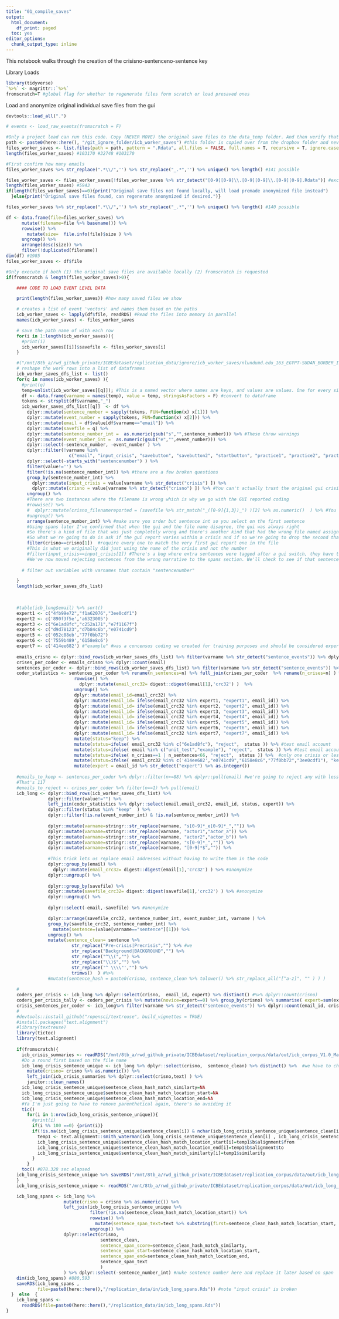 ```yaml
---
title: "01_compile_saves"
output:
  html_document:
    df_print: paged
  toc: yes
editor_options:
  chunk_output_type: inline
---
```


```{=html}
<style>
  body {
    position: absolute;
    left: 0px;
    max-width: 2000px;
  }
body .main-container {
  max-width: 2000px;
}
</style>
```
This notebook walks through the creation of the crisisno-sentenceno-sentence key

Library Loads

```r
library(tidyverse)
`%>%` <- magrittr::`%>%`
fromscratch=T #global flag for whether to regenerate files form scratch or load presaved ones

```

Load and anonymize original individual save files from the gui

```r

devtools::load_all(".")

# events <- load_raw_events(fromscratch = F)

```

```r

#Only a project lead can run this code. Copy (NEVER MOVE) the original save files to the data_temp folder. And then verify that that data_temp is on the gitignore list so it never gets committed.
path <- paste0(here::here(), "/git_ignore_folder/icb_worker_saves") #this folder is copied over from the dropbox folder and never committed to github
files_worker_saves <- list.files(path = path, pattern = ".Rdata", all.files = FALSE, full.names = T, recursive = T, ignore.case = FALSE, include.dirs = FALSE)
length(files_worker_saves) #103170 #32748 #103170

#First confirm how many emails
files_worker_saves %>% str_replace(".*\\/",'') %>% str_replace("_.*",'') %>% unique() %>% length() #141 possible

files_worker_saves <- files_worker_saves[!files_worker_saves %>% str_detect("[0-9][0-9]\\.[0-9][0-9]\\.[0-9][0-9].Rdata")] #exclude the date stamped ones
length(files_worker_saves) #5943
if(length(files_worker_saves)==0){print("Original save files not found locally, will load premade anonymized file instead")
  }else{print("Original save files found, can regenerate anonymized if desired.")}

files_worker_saves %>% str_replace(".*\\/",'') %>% str_replace("_.*",'') %>% unique() %>% length() #140 possible

df <- data.frame(file=files_worker_saves) %>%
      mutate(filename=file %>% basename()) %>%
      rowwise() %>%
        mutate(size=  file.info(file)$size ) %>%
      ungroup() %>%
      arrange(desc(size)) %>%
      filter(!duplicated(filename))
dim(df) #1985
files_worker_saves <- df$file

```

```r

#Only execute if both (1) the original save files are available locally (2) fromscratch is requested
if(fromscratch & length(files_worker_saves)>0){

    #### CODE TO LOAD EVENT LEVEL DATA

    print(length(files_worker_saves)) #how many saved files we show

    # creates a list of event 'vectors' and names them based on the paths
    icb_worker_saves <- lapply(df$file, readRDS) #Read the files into memory in parallel
    names(icb_worker_saves) <- files_worker_saves

    # save the path name of with each row
    for(i in 1:length(icb_worker_saves)){
      #print(i)
      icb_worker_saves[[i]]$savefile <- files_worker_saves[i]
    }

    #("/mnt/8tb_a/rwd_github_private/ICBEdataset/replication_data/ignore/icb_worker_saves/nlundumd.edu_163_EGYPT-SUDAN_BORDER_I.Rdata" %>% str_match(pattern="^.*?_([0-9]*)_"))[2]
    # reshape the work rows into a list of dataframes
    icb_worker_saves_dfs_list <- list()
    for(q in names(icb_worker_saves) ){
      #print(q)
      temp=unlist(icb_worker_saves[[q]]); #This is a named vector where names are keys, and values are values. One for every single response for a saved email-crisis.name
      df <- data.frame(varname = names(temp), value = temp, stringsAsFactors = F) #convert to dataframe
      tokens <- strsplit(df$varname,"_")
      icb_worker_saves_dfs_list[[q]]  <- df %>% 
        dplyr::mutate(sentence_number = sapply(tokens, FUN=function(x) x[1])) %>%
        dplyr::mutate(event_number = sapply(tokens, FUN=function(x) x[2])) %>%
        dplyr::mutate(email = df$value[df$varname=="email"]) %>%
        dplyr::mutate(savefile = q) %>% 
        dplyr::mutate(sentence_number_int =  as.numeric(gsub("s","",sentence_number))) %>% #These throw warnings
        dplyr::mutate(event_number_int =  as.numeric(gsub("e","",event_number))) %>%
        dplyr::select(-sentence_number, -event_number ) %>%
        dplyr::filter(!varname %in% 
                        c("email", "input_crisis", "savebutton", "savebutton2", "startbutton", "practice1", "practice2", "practice3", "practice4", "sentencenumber","crisis", "savefile")) %>%
        dplyr::select(-starts_with("sentencenumber") ) %>% 
        filter(value!='') %>%
        filter(!is.na(sentence_number_int)) %>% #there are a few broken questions
        group_by(sentence_number_int) %>%
          dplyr::mutate(input_crisis = value[varname %>% str_detect("crisis") ]) %>%
          dplyr::mutate(crisno = value[varname %>% str_detect("crisno") ]) %>% #You can't actually trust the original gui crisis number, always trust the file name instead
        ungroup() %>%
        #There are two instances where the filename is wrong which is why we go with the GUI reported coding
        #rowwise() %>%
        #  dplyr::mutate(crisno_filenamereported = (savefile %>% str_match("_([0-9]{1,3})_") )[2] %>% as.numeric()  ) %>% #You can't actually trust the original gui crisis number, always trust the file name instead
        #ungroup() %>%
        arrange(sentence_number_int) %>% #make sure you order but sentence int so you select on the first sentence
        #Using spans later I've confirmed that when the gui and the file name disagree, the gui was always right
        #So there's a kind of file that was just completely wrong and there's another kind that had the wrong file named assigned for some reason, e.g. in an earlier gui bug (n=2)
        #So what we're going to do is ask if the gui report varies within a crisis and if so we're going to drop the second that appears and keep the first
        filter(crisno==crisno[1])  #require every one to match the very first gui report one in the file
        #This is what we originally did just using the name of the crisis and not the number
        #filter(input_crisis==input_crisis[1]) #There's a bug where extra sentences were tagged after a gui switch, they have the wrong input crisis which this screens
        #We've now moved rejecting sentences from the wrong narrative to the spans section. We'll check to see if that sentence shows up and if not kill it.
        
      # filter out variables with varnames that contain "sentencenumber"

    }
    length(icb_worker_saves_dfs_list)

    
    
    #table(icb_long$email) %>% sort()
    expert1 <- c("4fb99e72","f1a62076","3ee0cdf1")                                                                  
    expert2 <- c('890f3f5e','a6323005')  
    expert3 <- c("6e1ad8fc","c252a171","e7f1167f")
    expert4 <- c("d9d78123","d7b84c6b","e0741cd9")                                                                  
    expert5 <- c('052c88eb',"77f0bb72")    
    expert6 <- c('7559b489','6158e8c6')       
    expert7 <- c('414ee682') #"example" #was a concensus coding we created for training purposes and should be considered expert                                                                          
    
   	emails_crisno <- dplyr::bind_rows(icb_worker_saves_dfs_list) %>% filter(varname %>% str_detect("sentence_events")) %>% dplyr::count(email, crisno)
    crises_per_coder <- emails_crisno %>% dplyr::count(email)
    sentences_per_coder <- dplyr::bind_rows(icb_worker_saves_dfs_list) %>% filter(varname %>% str_detect("sentence_events")) %>% dplyr::count(email) #this is roughly the number of sentences per coder
    coder_statistics <- sentences_per_coder %>% rename(n_sentences=n) %>% full_join(crises_per_coder  %>% rename(n_crises=n) ) %>%
                          rowwise() %>%
                            dplyr::mutate(email_crc32= digest::digest(email[1],'crc32') )  %>%
                          ungroup() %>%
                          dplyr::mutate(email_id=email_crc32) %>% 
                          dplyr::mutate(email_id= ifelse(email_crc32 %in% expert1, "expert1", email_id)) %>%
                          dplyr::mutate(email_id= ifelse(email_crc32 %in% expert2, "expert2", email_id)) %>%
                          dplyr::mutate(email_id= ifelse(email_crc32 %in% expert3, "expert3", email_id)) %>%
                          dplyr::mutate(email_id= ifelse(email_crc32 %in% expert4, "expert4", email_id)) %>%
                          dplyr::mutate(email_id= ifelse(email_crc32 %in% expert5, "expert5", email_id)) %>%
                          dplyr::mutate(email_id= ifelse(email_crc32 %in% expert6, "expert6", email_id)) %>%
                          dplyr::mutate(email_id= ifelse(email_crc32 %in% expert7, "expert7", email_id)) %>%
                          mutate(status="keep") %>%
                          mutate(status=ifelse( email_crc32 %in% c("6e1ad8fc"), "reject",  status )) %>% #test email account
                          mutate(status=ifelse( email %in% c("unit_test","example"), "reject",  status )) %>% #test email account
                          mutate(status=ifelse( n_crises==1 | n_sentences<66, "reject",  status )) %>%  #only one crisis or less than 66 sentences
                          mutate(status=ifelse( email_crc32 %in% c('414ee682',"e0741cd9","6158e8c6","77f0bb72","3ee0cdf1"), "keep",  status )) %>% #there are few email misspellings we want to keep
                          mutate(expert = email_id %>% str_detect("expert") %>% as.integer()) 
      
    #emails_to_keep <- sentences_per_coder %>% dplyr::filter(n>=88) %>% dplyr::pull(email) #we're going to reject any with less than 88 filled out sentences
    #That's 117
    #emails_to_reject <- crises_per_coder %>% filter(n==1) %>% pull(email)
    icb_long <- dplyr::bind_rows(icb_worker_saves_dfs_list) %>%
                dplyr::filter(value!="") %>% 
                left_join(coder_statistics %>% dplyr::select(email,email_crc32, email_id, status, expert)) %>%
                dplyr::filter(status %in% "keep"  ) %>% 
                dplyr::filter(!is.na(event_number_int) & !is.na(sentence_number_int)) %>% 
      
                dplyr::mutate(varname=stringr::str_replace(varname, "s[0-9]*_e[0-9]*_","")) %>%
                dplyr::mutate(varname=stringr::str_replace(varname, "actor1","actor_a")) %>%
                dplyr::mutate(varname=stringr::str_replace(varname, "actor2","actor_b")) %>%
                dplyr::mutate(varname=stringr::str_replace(varname, "s[0-9]*_","")) %>%
                dplyr::mutate(varname=stringr::str_replace(varname, "[0-9]*$","")) %>%
      
                #This trick lets us replace email addresses without having to write them in the code
                dplyr::group_by(email) %>%
                  dplyr::mutate(email_crc32= digest::digest(email[1],'crc32') ) %>% #anonymize
                dplyr::ungroup() %>%
                  
                dplyr::group_by(savefile) %>%
                dplyr::mutate(savefile_crc32= digest::digest(savefile[1],'crc32') ) %>% #anonymize
                dplyr::ungroup() %>%
                  
                dplyr::select(-email,-savefile) %>% #anonymize

                dplyr::arrange(savefile_crc32, sentence_number_int, event_number_int, varname ) %>%
                group_by(savefile_crc32, sentence_number_int) %>%
                  mutate(sentence=(value[varname=="sentence"][1])) %>%
                ungroup() %>% 
                mutate(sentence_clean= sentence %>% 
                         str_replace("Pre-crisis|Precrisis","") %>% #we
                         str_replace("Background|BACKGROUND","") %>% 
                         str_replace("^\\(","") %>% 
                         str_replace("\\)$","") %>% 
                         str_replace('^ \\\\"',"") %>% 
                         trimws()  ) #%>% 
                #mutate(sentence_hash = paste0(crisno, sentence_clean %>% tolower() %>% str_replace_all("[^a-z]", "" ) ) )
    
    #
    coders_per_crisis <- icb_long %>% dplyr::select(crisno,  email_id, expert) %>% distinct() #%>% dplyr::count(crisno)
    coders_per_crisis_tally <- coders_per_crisis %>% mutate(novice=expert==0) %>% group_by(crisno) %>% summarise( expert=sum(expert==1), novice=sum(novice==1) )
    crisis_sentences_per_coder <- icb_long%>% filter(varname %>% str_detect("sentence_events")) %>% dplyr::count(email_id, crisno)
    #
    #devtools::install_github("ropensci/textreuse", build_vignettes = TRUE)
    #install.packages("text.alignment")
    #library(textreuse)
    library(tictoc)
    library(text.alignment)
    
    if(fromscratch){
      icb_crisis_summaries <- readRDS("/mnt/8tb_a/rwd_github_private/ICBEdataset/replication_corpus/data/out/icb_corpus_V1.0_May_16_2022.Rds")
      #Do a round first based on the file name
      icb_long_crisis_sentence_unique <- icb_long %>% dplyr::select(crisno,  sentence_clean) %>% distinct() %>%  #we have to check two different crises, the one that was reported and the file name
        mutate(crisno= crisno %>% as.numeric()) %>%
        left_join(icb_crisis_summaries %>% dplyr::select(crisno,text) ) %>%
        janitor::clean_names()
      icb_long_crisis_sentence_unique$sentence_clean_hash_match_similarty=NA
      icb_long_crisis_sentence_unique$sentence_clean_hash_match_location_start=NA
      icb_long_crisis_sentence_unique$sentence_clean_hash_match_location_end=NA
      #Ya I'm just going to have to remove parenthetical again, there's no avoiding it
      tic()
        for(i in 1:nrow(icb_long_crisis_sentence_unique)){
          #print(i)
          if(i %% 100 ==0) {print(i)}
          if(!is.na(icb_long_crisis_sentence_unique$sentence_clean[i]) & nchar(icb_long_crisis_sentence_unique$sentence_clean[i])>5){ #there are some broken sentences with few or no characters
            temp1 <- text.alignment::smith_waterman(icb_long_crisis_sentence_unique$sentence_clean[i] , icb_long_crisis_sentence_unique$text[i])
            icb_long_crisis_sentence_unique$sentence_clean_hash_match_location_start[i]=temp1$b$alignment$from
            icb_long_crisis_sentence_unique$sentence_clean_hash_match_location_end[i]=temp1$b$alignment$to
            icb_long_crisis_sentence_unique$sentence_clean_hash_match_similarty[i]=temp1$similarity        
          }
        }
      toc() #878.328 sec elapsed
    icb_long_crisis_sentence_unique %>% saveRDS("/mnt/8tb_a/rwd_github_private/ICBEdataset/replication_corpus/data/out/icb_long_crisis_sentence_unique.Rds")
    }
    icb_long_crisis_sentence_unique <- readRDS("/mnt/8tb_a/rwd_github_private/ICBEdataset/replication_corpus/data/out/icb_long_crisis_sentence_unique.Rds")

    icb_long_spans <- icb_long %>% 
                      mutate(crisno = crisno %>% as.numeric()) %>%
                      left_join(icb_long_crisis_sentence_unique %>%
                                filter(!is.na(sentence_clean_hash_match_location_start)) %>%
                                rowwise() %>%
                                  mutate(sentence_span_text=text %>% substring(first=sentence_clean_hash_match_location_start, last=sentence_clean_hash_match_location_end) %>% trimws() ) %>%
                                ungroup() %>%
                      dplyr::select(crisno,
                                    sentence_clean,
                                    sentence_span_score=sentence_clean_hash_match_similarty,
                                    sentence_span_start=sentence_clean_hash_match_location_start,
                                    sentence_span_end=sentence_clean_hash_match_location_end,
                                    sentence_span_text
                                    ) 
                      ) %>% dplyr::select(-sentence_number_int) #nuke sentence number here and replace it later based on span
    dim(icb_long_spans) #880,593
    saveRDS(icb_long_spans ,
            file=paste0(here::here(),"/replication_data/in/icb_long_spans.Rds")) #note "input crisis" is broken
  }  else  {
    icb_long_spans <-
      readRDS(file=paste0(here::here(),"/replication_data/in/icb_long_spans.Rds"))
}

```
